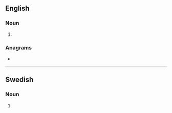 ==English==

===Noun===
{{head|en|noun plural form}}

# {{plural of|accepter|lang=en}}

===Anagrams===
* {{anagrams|en|reaccepts}}

----

==Swedish==

===Noun===
{{head|sv|noun form}}

# {{sv-noun-form-indef-gen-pl|accept}}